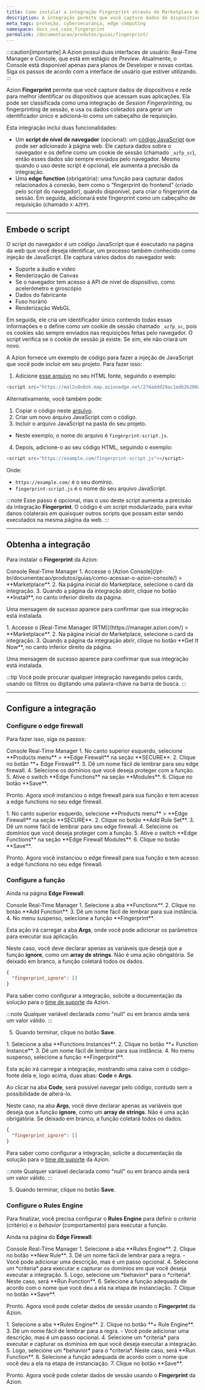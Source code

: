```yaml
---
title: Como instalar a integração Fingerprint através do Marketplace da Azion
description: A integração permite que você capture dados de dispositivos e rede para melhor identificar os dispositivos que acessam suas aplicações.
meta_tags: proteção, cybersecurança, edge computing
namespace: docs_use_case_fingerprint
permalink: /documentacao/produtos/guias/fingerprint/
---
```



:::caution[importante]
A Azion possui duas interfaces de usuário: Real-Time Manager e Console, que está em estágio de *Preview*. Atualmente, o Console está disponível apenas para planos de Developer e novas contas. Siga os passos de acordo com a interface de usuário que estiver utilizando.
:::

Azion **Fingerprint** permite que você capture dados de dispositivos e rede para melhor identificar os dispositivos que acessam suas aplicações. Ela pode ser classificada como uma integração de *Session Fingerprinting*, ou fingerprinting de sessão, e usa os dados coletados para gerar um identificador único e adicioná-lo como um cabeçalho de requisição.

Esta integração inclui duas funcionalidades:

- Um **script de nível de navegador** (opcional): um [código JavaScript](#embede-o-script) que pode ser adicionado à página web. Ele captura dados sobre o navegador e os define como um cookie de sessão (chamado `_azfp_sc`), então esses dados são sempre enviados pelo navegador. Mesmo quando o uso deste script é opcional, ele aumenta a precisão da integração.
- Uma **edge function** (obrigatória): uma função para capturar dados relacionados à conexão, bem como o "fingerprint do frontend" (criado pelo script do navegador), quando disponível, para criar o fingerprint da sessão. Em seguida, adicionará este fingerprint como um cabeçalho de requisição (chamado `X-AZFP`).

---

## Embede o script

O script do navegador é um código JavaScript que é executado na página da web que você deseja identificar, um processo também conhecido como injeção de JavaScript. Ele captura vários dados do navegador web:

- Suporte a áudio e vídeo
- Renderização de Canvas
- Se o navegador tem acesso à API de nível de dispositivo, como acelerômetro e giroscópio
- Dados do fabricante
- Fuso horário
- Renderização WebGL

Em seguida, ele cria um identificador único contendo todas essas informações e o define como um cookie de sessão chamado `_azfp_sc`, pois os cookies são sempre enviados nas requisições feitas pelo navegador. O script verifica se o cookie de sessão já existe. Se sim, ele não criará um novo.

A Azion fornece um exemplo de código para fazer a injeção de JavaScript que você pode incluir em seu projeto. Para fazer isso:

1. Adicione [esse arquivo](https://mal2u8n8zk.map.azionedge.net/274addd29ac1edb2b200a297b98581cd88465e2ee36f18cfdbdc063402063fe5.js) no seu HTML fonte, seguindo o exemplo:

```bash
<script src="https://mal2u8n8zk.map.azionedge.net/274addd29ac1edb2b200a297b98581cd88465e2ee36f18cfdbdc063402063fe5.js"></script>
```

Alternativamente, você também pode:

1. Copiar o código neste [arquivo](https://mal2u8n8zk.map.azionedge.net/274addd29ac1edb2b200a297b98581cd88465e2ee36f18cfdbdc063402063fe5.js).
2. Criar um novo arquivo JavaScript com o código.
3. Incluir o arquivo JavaScript na pasta do seu projeto.
  - Neste exemplo, o nome do arquivo é `fingerprint-script.js`.
4. Depois, adicione-o ao seu código HTML, seguindo o exemplo:

```bash
<script src="https://example.com/fingerprint-script.js"></script>
```

Onde: 
- `https://example.com/` é o seu domínio.
- `fingerprint-script.js` é o nome do seu arquivo JavaScript.

:::note
Esse passo é opcional, mas o uso deste script aumenta a precisão da integração **Fingerprint**. O código é um script modularizado, para evitar danos colaterais em quaisquer outros scripts que possam estar sendo executados na mesma página da web.
:::

---

## Obtenha a integração

Para instalar o **Fingerprint** da Azion:

<Tabs client:visible>
    <Fragment slot="tab.console">Console</Fragment>
    <Fragment slot="tab.rtm">Real-Time Manager</Fragment>

<Fragment slot="panel.console">
1. Accesse o [Azion Console](/pt-br/documentacao/produtos/guias/como-acessar-o-azion-console/) > **Marketplace**.
2. Na página inicial do Marketplace, selecione o card da integração.
3. Quando a página da integração abrir, clique no botão **Install**, no canto inferior direito da página.

Uma mensagem de sucesso aparece para confirmar que sua integração está instalada.
</Fragment>

<Fragment slot="panel.rtm">
1. Accesse o [Real-Time Manager (RTM)](https://manager.azion.com/) > **Marketplace**.
2. Na página inicial do Marketplace, selecione o card da integração.
3. Quando a página da integração abrir, clique no botão **Get It Now**, no canto inferior direito da página.

Uma mensagem de sucesso aparece para confirmar que sua integração está instalada.
</Fragment>

</Tabs>

:::tip
Você pode procurar qualquer integração navegando pelos cards, usando os filtros ou digitando uma palavra-chave na barra de busca.
:::

---

## Configure a integração

### Configure o edge firewall

Para fazer isso, siga os passos:

<Tabs client:visible>
    <Fragment slot="tab.console">Console</Fragment>
    <Fragment slot="tab.rtm">Real-Time Manager</Fragment>

<Fragment slot="panel.console">
1. No canto superior esquerdo, selecione **Products menu** > **Edge Firewall** na seção **SECURE**.
2. Clique no botão **+ Edge Firewall**.
3. Dê um nome fácil de lembrar para seu edge firewall.
4. Selecione os domínios que você deseja proteger com a função.
5. Ative o switch **Edge Functions** na seção **Modules**.
6. Clique no botão **Save**.

Pronto. Agora você instanciou o edge firewall para sua função e tem acesso a edge functions no seu edge firewall.
</Fragment>

<Fragment slot="panel.rtm">
1. No canto superior esquerdo, selecione **Products menu** > **Edge Firewall** na seção **SECURE**.
2. Clique no botão **Add Rule Set**.
3. Dê um nome fácil de lembrar para seu edge firewall.
4. Selecione os domínios que você deseja proteger com a função.
5. Ative o switch **Edge Functions** na seção **Edge Firewall Modules**.
6. Clique no botão **Save**.

Pronto. Agora você instanciou o edge firewall para sua função e tem acesso a edge functions no seu edge firewall.
</Fragment>

</Tabs>

### Configure a função

Ainda na página **Edge Firewall**:

<Tabs client:visible>
    <Fragment slot="tab.console">Console</Fragment>
    <Fragment slot="tab.rtm">Real-Time Manager</Fragment>

<Fragment slot="panel.console">
1. Selecione a aba **Functions**.
2. Clique no botão **Add Function**.
3. Dê um nome fácil de lembrar para sua instância.
4. No menu suspenso, selecione a função **Fingerprint**.

Esta ação irá carregar a aba **Args**, onde você pode adicionar os parâmetros para executar sua aplicação.

Neste caso, você deve declarar apenas as variáveis que deseja que a função **ignore**, como um **array de strings**. Não é uma ação obrigatória. Se deixado em branco, a função coletará todos os dados.

```json
{
  "fingerprint_ignore": []
}
```

Para saber como configurar a integração, solicite a documentação da solução para o [time de suporte](/pt-br/documentacao/servicos/suporte/#canais-de-atendimento) da Azion.

:::note
Qualquer variável declarada como "null" ou em branco ainda será um valor válido.
:::

5. Quando terminar, clique no botão **Save**.
</Fragment>

<Fragment slot="panel.rtm">
1. Selecione a aba **Functions Instances**.
2. Clique no botão **+ Function Instance**.
3. Dê um nome fácil de lembrar para sua instância.
4. No menu suspenso, selecione a função **Fingerprint**.

Esta ação irá carregar a integração, mostrando uma caixa com o código-fonte dela e, logo acima, duas abas: **Code** e **Args**.

Ao clicar na aba **Code**, será possível navegar pelo código, contudo sem a possibilidade de alterá-lo. 

Neste caso, na aba **Args**, você deve declarar apenas as variáveis que deseja que a função **ignore**, como um **array de strings**. Não é uma ação obrigatória. Se deixado em branco, a função coletará todos os dados.

```json
{
  "fingerprint_ignore": []
}
```

Para saber como configurar a integração, solicite a documentação da solução para o [time de suporte](/pt-br/documentacao/servicos/suporte/#canais-de-atendimento) da Azion.

:::note
Qualquer variável declarada como "null" ou em branco ainda será um valor válido.
:::

5. Quando terminar, clique no botão **Save**.
</Fragment>

</Tabs>

### Configure o Rules Engine

Para finalizar, você precisa configurar o **Rules Engine** para definir o *criteria* (critério) e o *behavior* (comportamento) para executar a função.

Ainda na página do **Edge Firewall**:

<Tabs client:visible>
    <Fragment slot="tab.console">Console</Fragment>
    <Fragment slot="tab.rtm">Real-Time Manager</Fragment>

<Fragment slot="panel.console">
1. Selecione a aba **Rules Engine**.
2. Clique no botão **New Rule**.
3. Dê um nome fácil de lembrar para a regra.
   - Você pode adicionar uma descrição, mas é um passo opcional.
4. Selecione um  *criteria* para executar e capturar os domínios em que você deseja executar a integração.
5. Logo, selecione um *behavior* para o *criteria*. Neste caso, será **Run Function**.
6. Selecione a função adequada de acordo com o nome que você deu a ela na etapa de instanciação.
7. Clique no botão **Save**.

Pronto. Agora você pode coletar dados de sessão usando o **Fingerprint** da Azion.
</Fragment>

<Fragment slot="panel.rtm">
1. Selecione a aba **Rules Engine**.
2. Clique no botão **+ Rule Engine**.
3. Dê um nome fácil de lembrar para a regra.
   - Você pode adicionar uma descrição, mas é um passo opcional.
4. Selecione um  *criteria* para executar e capturar os domínios em que você deseja executar a integração.
5. Logo, selecione um *behavior* para o *criteria*. Neste caso, será **Run Function**.
6. Selecione a função adequada de acordo com o nome que você deu a ela na etapa de instanciação.
7. Clique no botão **Save**.

Pronto. Agora você pode coletar dados de sessão usando o **Fingerprint** da Azion.
</Fragment>

</Tabs>